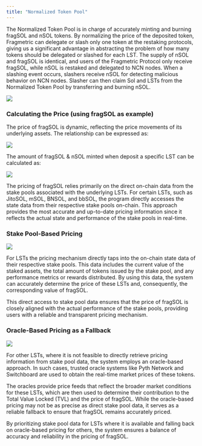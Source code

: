 ```yaml
---
title: "Normalized Token Pool"
---
```


The Normalized Token Pool is in charge of accurately minting and burning fragSOL and nSOL tokens. By normalizing the price of the deposited token, Fragmetric can delegate or slash only one token at the restaking protocols, giving us a significant advantage in abstracting the problem of how many tokens should be delegated or slashed for each LST. The supply of nSOL and fragSOL is identical, and users of the Fragmetric Protocol only receive fragSOL, while nSOL is restaked and delegated to NCN nodes. When a slashing event occurs, slashers receive nSOL for detecting malicious behavior on NCN nodes. Slasher can then claim Sol and LSTs from the Normalized Token Pool by transferring and burning nSOL.

<Frame>
  <img src="/images/tokenpool_1.png" />
</Frame>

### **Calculating the Price (using fragSOL as example)**

The price of fragSOL is dynamic, reflecting the price movements of its underlying assets. The relationship can be expressed as:

<Frame>
  <img src="/images/tokenpool_2.png" />
</Frame>

The amount of fragSOL & nSOL minted when deposit a specific LST can be calculated as:

<Frame>
  <img src="/images/tokenpool_3.png" />
</Frame>

The pricing of fragSOL relies primarily on the direct on-chain data from the stake pools associated with the underlying LSTs. For certain LSTs, such as JitoSOL, mSOL, BNSOL, and bbSOL, the program directly accesses the state data from their respective stake pools on-chain. This approach provides the most accurate and up-to-date pricing information since it reflects the actual state and performance of the stake pools in real-time.

### **Stake Pool-Based Pricing**

<Frame>
  <img src="/images/tokenpool_4.png" />
</Frame>

For LSTs the pricing mechanism directly taps into the on-chain state data of their respective stake pools. This data includes the current value of the staked assets, the total amount of tokens issued by the stake pool, and any performance metrics or rewards distributed. By using this data, the system can accurately determine the price of these LSTs and, consequently, the corresponding value of fragSOL.

This direct access to stake pool data ensures that the price of fragSOL is closely aligned with the actual performance of the stake pools, providing users with a reliable and transparent pricing mechanism.

### **Oracle-Based Pricing as a Fallback**

<Frame>
  <img src="/images/tokenpool_5.png" />
</Frame>

For other LSTs, where it is not feasible to directly retrieve pricing information from stake pool data, the system employs an oracle-based approach. In such cases, trusted oracle systems like Pyth Network and Switchboard are used to obtain the real-time market prices of these tokens.

The oracles provide price feeds that reflect the broader market conditions for these LSTs, which are then used to determine their contribution to the Total Value Locked (TVL) and the price of fragSOL. While the oracle-based pricing may not be as precise as direct stake pool data, it serves as a reliable fallback to ensure that fragSOL remains accurately priced.

By prioritizing stake pool data for LSTs where it is available and falling back on oracle-based pricing for others, the system ensures a balance of accuracy and reliability in the pricing of fragSOL.